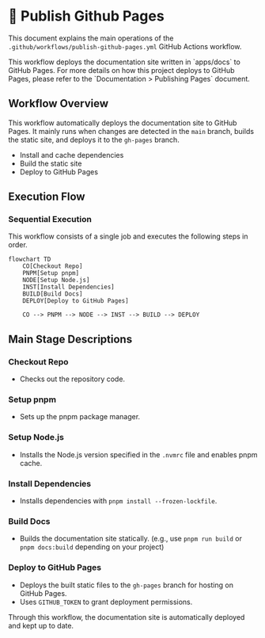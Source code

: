 
# 📖 Publish Github Pages

This document explains the main operations of the `.github/workflows/publish-github-pages.yml` GitHub Actions workflow.

<Callout type="info">
  This workflow deploys the documentation site written in `apps/docs` to GitHub Pages.
  For more details on how this project deploys to GitHub Pages,
  please refer to the <LocalizedLink href="/documentation/publishing-pages">`Documentation > Publishing Pages`</LocalizedLink> document.
</Callout>

## Workflow Overview

This workflow automatically deploys the documentation site to GitHub Pages.
It mainly runs when changes are detected in the `main` branch, builds the static site, and deploys it to the `gh-pages` branch.

- Install and cache dependencies
- Build the static site
- Deploy to GitHub Pages

## Execution Flow

### Sequential Execution

This workflow consists of a single job and executes the following steps in order.

```mermaid
flowchart TD
    CO[Checkout Repo]
    PNPM[Setup pnpm]
    NODE[Setup Node.js]
    INST[Install Dependencies]
    BUILD[Build Docs]
    DEPLOY[Deploy to GitHub Pages]

    CO --> PNPM --> NODE --> INST --> BUILD --> DEPLOY
```

## Main Stage Descriptions

### Checkout Repo

- Checks out the repository code.

### Setup pnpm

- Sets up the pnpm package manager.

### Setup Node.js

- Installs the Node.js version specified in the `.nvmrc` file and enables pnpm cache.

### Install Dependencies

- Installs dependencies with `pnpm install --frozen-lockfile`.

### Build Docs

- Builds the documentation site statically.
  (e.g., use `pnpm run build` or `pnpm docs:build` depending on your project)

### Deploy to GitHub Pages

- Deploys the built static files to the `gh-pages` branch for hosting on GitHub Pages.
- Uses `GITHUB_TOKEN` to grant deployment permissions.

Through this workflow, the documentation site is automatically deployed and kept up to date.

